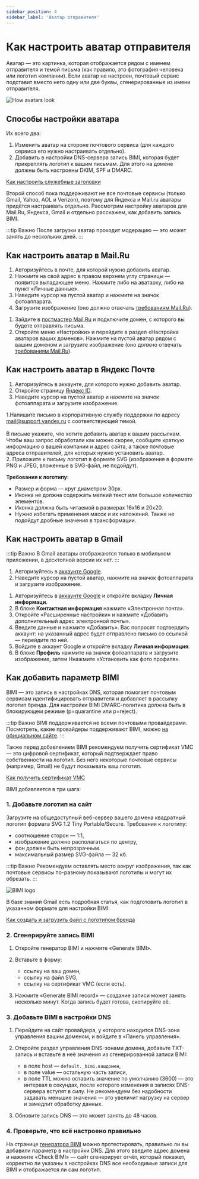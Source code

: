 ```yaml
---
sidebar_position: 4
sidebar_label: 'Аватар отправителя'
---
```



# Как настроить аватар отправителя

Аватар — это картинка, которая отображается рядом с именем отправителя и темой письма (как правило, это фотография человека или логотип компании). Если аватар не настроен, почтовый сервис подставит вместо него одну или две буквы, сгенерированные из имени отправителя.

![How avatars look](/img/email-campaigns/settings\sender-avatar/how-avatars-look.png) <br/>

## Способы настройки аватара

Их всего два:

1. Изменить аватар на стороне почтового сервиса (для каждого сервиса его нужно настраивать отдельно).
2. Добавить в настройки DNS-сервера запись BIMI, которая будет прикреплять логотип к вашим письмам. Для этого на домене должны быть настроены DKIM, SPF и DMARC.

[Как настроить служебные заголовки](https://docs.sendsay.ru/email-campaigns/settings/how-to-connect-domain)

Второй способ пока поддерживают не все почтовые сервисы (только Gmail, Yahoo, AOL и Verizon), поэтому для Яндекса и Mail.ru аватары придётся настраивать отдельно. Рассмотрим настройку аватаров для Mail.Ru, Яндекса, Gmail и отдельно расскажем, как добавить запись BIMI.

:::tip Важно
После загрузки аватар проходит модерацию — это может занять до нескольких дней.
:::

## Как настроить аватар в Mail.Ru

<Tabs>
<TabItem value="key1" label="Если почта на Mail.ru">

1. Авторизуйтесь в почте, для которой нужно добавить аватар.<br/>
2. Нажмите на свой адрес в правом верхнем углу страницы — появится выпадающее меню. Нажмите либо на аватарку, либо на пункт «Личные данные».<br/>
3. Наведите курсор на пустой аватар и нажмите на значок фотоаппарата.<br/>
4. Загрузите изображение (оно должно отвечать [требованиям Mail.Ru](https://help.mail.ru/postmaster/interface/add_avatar)).

</TabItem>
<TabItem value="key2" label="Если почта на стороннем домене">

1. Зайдите в [постмастер Mail.Ru](https://postmaster.mail.ru/) и подключите домен, с которого вы будете отправлять письма.<br/>
2. Откройте меню «Настройки» и перейдите в раздел «Настройка аватаров ваших доменов». Нажмите на пустой аватар рядом с вашим доменом и загрузите изображение (оно должно отвечать [требованиям Mail.Ru](https://help.mail.ru/postmaster/interface/add_avatar)).

</TabItem>
</Tabs>

## Как настроить аватар в Яндекс Почте

<Tabs>
<TabItem value="key1" label="Если почта на домене Яндекса">

1. Авторизуйтесь в аккаунте, для которого нужно добавить аватар.<br/>
2. Откройте страницу [Яндекс ID](https://passport.yandex.ru/).<br/>
3. Наведите курсор на пустой аватар и нажмите на значок фотоаппарата и загрузите изображение.

</TabItem>
<TabItem value="key2" label="Если почта на стороннем домене">

1.Напишите письмо в корпоративную службу поддержки по адресу mail@support.yandex.ru с соответствующей темой.<br/><br/> В письме укажите, что хотите добавить аватар к вашим рассылкам. Чтобы ваш запрос обработали как можно скорее, сообщите краткую информацию о вашей компании и адрес сайта, а также почтовые адреса отправителей, для которых нужно установить аватар.<br/> 2. Приложите к письму логотип в формате SVG (изображения в формате PNG и JPEG, вложенные в SVG-файл, не подойдут).

**Требования к логотипу**:

- Размер и форма — круг диаметром 30px.
- Иконка не должна содержать мелкий текст или большое количество элементов.
- Иконка должна быть читаемой в размерах 16x16 и 20x20.
- Нужно избегать применения масок и их наложений. Также не подойдут дробные значения в трансформации.

</TabItem>
</Tabs>

## Как настроить аватар в Gmail

:::tip Важно
В Gmail аватары отображаются только в мобильном приложении, в десктопной версии их нет.
:::

<Tabs>
<TabItem value="key1" label="Если почта на Gmail">

1. Авторизуйтесь в [аккаунте Google](https://myaccount.google.com/).<br/>
2. Наведите курсор на пустой аватар, нажмите на значок фотоаппарата и загрузите изображение.

</TabItem>
<TabItem value="key2" label="Если почта на стороннем домене">

1. Авторизуйтесь в [аккаунте Google](https://myaccount.google.com/) и откройте вкладку **Личная информаци**.<br/>
2. В блоке **Контактная информация** нажмите «Электронная почта».<br/>
3. Откройте «Расширенные настройки» и нажмите «Добавить дополнительный адрес электронной почты».<br/>
4. Введите данные и нажмите «Добавить». Вас попросят подтвердить аккаунт: на указанный адрес будет отправлено письмо со ссылкой — перейдите по ней.<br/>
5. Войдите в аккаунт Google и откройте вкладку **Личная информация**.<br/>
6. В блоке **Профиль** нажмите на значок фотоаппарата и загрузите изображение, затем Ннажмите «Установить как фото профиля».

</TabItem>
</Tabs>

## Как добавить параметр BIMI

BIMI — это запись в настройках DNS, которая помогает почтовым сервисам идентифицировать отправителя и добавляет в рассылку логотип бренда. Для настройки BIMI DMARС-политика должна быть в блокирующем режиме (p=quarantine или p=reject).

:::tip Важно
BIMI поддерживается не всеми почтовыми провайдерами. Посмотреть, какие провайдеры поддерживают BIMI, можно [на официальном сайте](https://bimigroup.org/bimi-infographic).
:::

Также перед добавлением BIMI рекомендуем получить сертификат VMC — это цифровой сертификат, который подтверждает право собственности на логотип. Без него некоторые почтовые сервисы (например, Gmail) не будут показывать ваш логотип.

[Как получить сертификат VMC](https://support.google.com/a/answer/10911028?hl=ru)

BIMI добавляется в три шага:

### 1. Добавьте логотип на сайт

Загрузите на общедоступный веб-сервер вашего домена квадратный логотип формата SVG 1.2 Tiny Portable/Secure. Требования к логотипу:

- соотношение сторон — 1:1,
- изображение должно располагаться по центру,
- фон должен быть непрозрачным.
- максимальный размер SVG-файла — 32 кб.

:::tip Важно
Рекомендуем оставлять место вокруг изображения, так как почтовые сервисы по-разному показывают логотипы и могут их обрезать.
:::

![BIMI logo](/img/email-campaigns/settings\sender-avatar/bimi-logo.png) <br/>

В базе знаний Gmail есть подробная статья, как подготовить логотип в указанном формате для настройки BIMI:

[Как создать и загрузить файл с логотипом бренда](https://support.google.com/a/answer/10911027?hl=ru-UA&ref_topic=10911234)

### 2. Сгенерируйте запись BIMI

1. Откройте генератор BIMI и нажмите «Generate BIMI».

2. Вставьте в форму:

   - ссылку на ваш домен,
   - ссылку на файл SVG,
   - ссылку на сертификат VMC (если есть).

3. Нажмите «Generate BIMI record» — создание записи может занять несколько минут. Когда запись будет готова, скопируйте её.

### 3. Добавьте BIMI в настройки DNS

1. Перейдите на сайт провайдера, у которого находится DNS-зона управления вашим доменом, и войдите в «Панель управления».

2. Откройте раздел управления DNS-зонами домена, добавьте TXT-запись и вставьте в неё значения из сгенерированной записи BIMI:

   - в поле host — `default._bimi.вашдомен`,
   - в поле value — остальную часть записи,
   - в поле TTL можно оставить значение по умолчанию (3600) — это интервал в секундах, после которого изменения в записях DNS-сервера вступят в силу. Не рекомендуем без надобности задавать меньшие значения — это увеличит нагрузку на сервер и замедлит обработку данных.

3. Обновите запись DNS — это может занять до 48 часов.

### 4. Проверьте, что всё настроено правильно

На странице [генератора BIMI](https://bimigroup.org/bimi-generator/) можно протестировать, правильно ли вы добавили параметр в настройки DNS. Для этого введите адрес домена и нажмите «Check BIMI» — сайт сгенерирует отчёт, который покажет, корректно ли указаны в настройках DNS все необходимые записи для BIMI и отображается ли сам логотип.
